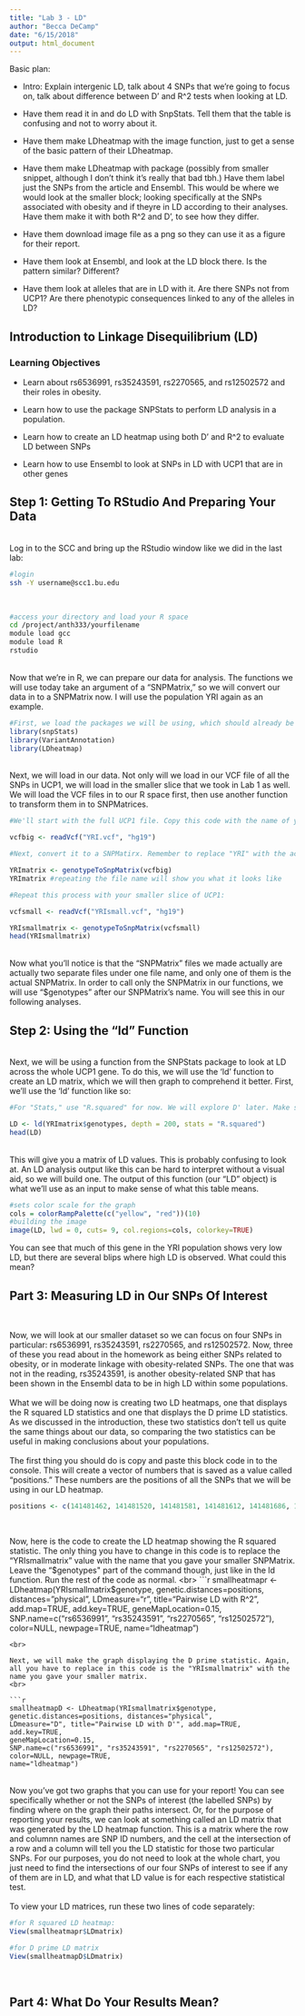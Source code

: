 ```yaml
---
title: "Lab 3 - LD"
author: "Becca DeCamp"
date: "6/15/2018"
output: html_document
---
```

Basic plan: 

- Intro: Explain intergenic LD, talk about 4 SNPs that we're going to focus on, talk about difference between D' and R^2 tests when looking at LD. 

- Have them read it in and do LD with SnpStats. Tell them that the table is confusing and not to worry about it. 

- Have them make LDheatmap with the image function, just to get a sense of the basic pattern of their LDheatmap. 

- Have them make LDheatmap with package (possibly from smaller snippet, although I don't think it's really that bad tbh.) Have them label just the SNPs from the article and Ensembl. This would be where we would look at the smaller block; looking specifically at the SNPs associated with obesity and if theyre in LD according to their analyses. Have them make it with both R^2 and D', to see how they differ. 

- Have them download image file as a png so they can use it as a figure for their report. 

- Have them look at Ensembl, and look at the LD block there. Is the pattern similar? Different? 

- Have them look at alleles that are in LD with it. Are there SNPs not from UCP1? Are there phenotypic consequences linked to any of the alleles in LD? 


## Introduction to Linkage Disequilibrium (LD)

### Learning Objectives

* Learn about rs6536991, rs35243591, rs2270565, and rs12502572 and their roles in obesity. 

* Learn how to use the package SNPStats to perform LD analysis in a population. 

* Learn how to create an LD heatmap using both D' and R^2 to evaluate LD between SNPs

* Learn how to use Ensembl to look at SNPs in LD with UCP1 that are in other genes

## Step 1: Getting To RStudio And Preparing Your Data
<br>
Log in to the SCC and bring up the RStudio window like we did in the last lab: 
<br>
```bash
#login
ssh -Y username@scc1.bu.edu
```
<br>
```bash
#access your directory and load your R space
cd /project/anth333/yourfilename
module load gcc
module load R
rstudio
```
<br>
Now that we're in R, we can prepare our data for analysis. The functions we will use today take an argument of a "SNPMatrix," so we will convert our data in to a SNPMatrix now. I will use the population YRI again as an example. 
<br>
```r
#First, we load the packages we will be using, which should already be installed in SCC:
library(snpStats)
library(VariantAnnotation)
library(LDheatmap)

```
<br>
Next, we will load in our data. Not only will we load in our VCF file of all the SNPs in UCP1, we will load in the smaller slice that we took in Lab 1 as well. We will load the VCF files in to our R space first, then use another function to transform them in to SNPMatrices. 
<br>
```r
#We'll start with the full UCP1 file. Copy this code with the name of your VCF file. The 'hg19' is telling the function to align our data with the hg19 genome that comes with the package VariantAnnotation:

vcfbig <- readVcf("YRI.vcf", "hg19")

#Next, convert it to a SNPMatirx. Remember to replace "YRI" with the acronym for your own population:

YRImatrix <- genotypeToSnpMatrix(vcfbig)
YRImatrix #repeating the file name will show you what it looks like

#Repeat this process with your smaller slice of UCP1: 

vcfsmall <- readVcf("YRIsmall.vcf", "hg19")

YRIsmallmatrix <- genotypeToSnpMatrix(vcfsmall)
head(YRIsmallmatrix)

```
<br>
Now what you'll notice is that the "SNPMatrix" files we made actually are actually two separate files under one file name, and only one of them is the actual SNPMatrix. In order to call only the SNPMatrix in our functions, we will use "$genotypes" after our SNPMatrix's name. You will see this in our following analyses. 
<br> 

## Step 2: Using the "ld" Function 
<br> 
Next, we will be using a function from the SNPStats package to look at LD across the whole UCP1 gene. To do this, we will use the 'ld' function to create an LD matrix, which we will then graph to comprehend it better. First, we'll use the 'ld' function like so: 
<br>
```r
#For "Stats," use "R.squared" for now. We will explore D' later. Make sure to substitute "YRImatrix" for what you called your larger SNPMatrix

LD <- ld(YRImatrix$genotypes, depth = 200, stats = "R.squared")
head(LD)
```
<br>
This will give you a matrix of LD values. This is probably confusing to look at. An LD analysis output like this can be hard to interpret without a visual aid, so we will build one. The output of this function (our "LD" object) is what we'll use as an input to make sense of what this table means. 

```r
#sets color scale for the graph
cols = colorRampPalette(c("yellow", "red"))(10)
#building the image 
image(LD, lwd = 0, cuts= 9, col.regions=cols, colorkey=TRUE)

```

You can see that much of this gene in the YRI population shows very low LD, but there are several blips where high LD is observed. What could this mean? 

## Part 3: Measuring LD in Our SNPs Of Interest
<br>

Now, we will look at our smaller dataset so we can focus on four SNPs in particular: rs6536991, rs35243591, rs2270565, and rs12502572. Now, three of these you read about in the homework as being either SNPs related to obesity, or in moderate linkage with obesity-related SNPs. The one that was not in the reading, rs35243591, is another obesity-related SNP that has been shown in the Ensembl data to be in high LD within some populations. 
<br>
<br>
What we will be doing now is creating two LD heatmaps, one that displays the R squared LD statistics and one that displays the D prime LD statistics. As we discussed in the introduction, these two statistics don't tell us quite the same things about our data, so comparing the two statistics can be useful in making conclusions about your populations. 
<br>
<br>
The first thing you should do is copy and paste this block code in to the console. This will create a vector of numbers that is saved as a value called "positions." These numbers are the positions of all the SNPs that we will be using in our LD heatmap. 
<br>
```r
positions <- c(141481462, 141481520, 141481581, 141481612, 141481686, 141481733, 141481761, 141481841, 141481902, 141481946, 141481962, 141482038, 141482137, 141482180, 141482216, 141482228, 141482306, 141482327, 141482336, 141482472, 141482484, 141482511, 141482527, 141482664, 141482681, 141482691, 141482768, 141482785, 141482846, 141482867, 141482879, 141482897, 141483020, 141483130, 141483271, 141483330, 141483338, 141483389, 141483471, 141483476, 141483481, 141483503, 141483539, 141483540, 141483551, 141483675, 141483685, 141483735, 141483781, 141483814, 141483893, 141483997, 141484041, 141484046, 141484075, 141484144, 141484182, 141484200, 141484292, 141484309, 141484351, 141484363, 141484369, 141484372, 141484416, 141484492, 141484533, 141484536, 141484540, 141484577, 141484632, 141484684, 141484734, 141484802, 141484876, 141484908, 141485004, 141485065, 141485088, 141485098, 141485134, 141485172, 141485177, 141485260)
```
<br>

Now, here is the code to create the LD heatmap showing the R squared statistic. The only thing you have to change in this code is to replace the "YRIsmallmatrix" value with the name that you gave your smaller SNPMatrix. Leave the "$genotypes" part of the command though, just like in the ld function. Run the rest of the code as normal. 
<br>
```r
smallheatmapr <- LDheatmap(YRIsmallmatrix$genotype, genetic.distances=positions, distances="physical",
LDmeasure="r", title="Pairwise LD with R^2", add.map=TRUE, add.key=TRUE,
geneMapLocation=0.15,
SNP.name=c("rs6536991", "rs35243591", "rs2270565", "rs12502572"), color=NULL, newpage=TRUE,
name="ldheatmap")

```
<br>

Next, we will make the graph displaying the D prime statistic. Again, all you have to replace in this code is the "YRIsmallmatrix" with the name you gave your smaller matrix. 
<br>

```r
smallheatmapD <- LDheatmap(YRIsmallmatrix$genotype, genetic.distances=positions, distances="physical",
LDmeasure="D", title="Pairwise LD with D'", add.map=TRUE, add.key=TRUE,
geneMapLocation=0.15,
SNP.name=c("rs6536991", "rs35243591", "rs2270565", "rs12502572"), color=NULL, newpage=TRUE,
name="ldheatmap")
```
<br> 
Now you've got two graphs that you can use for your report! You can see specifically whether or not the SNPs of interest (the labelled SNPs) by finding where on the graph their paths intersect. Or, for the purpose of reporting your results, we can look at something called an LD matrix that was generated by the LD heatmap function. This is a matrix where the row and columnn names are SNP ID numbers, and the cell at the intersection of a row and a column will tell you the LD statistic for those two particular SNPs. For our purposes, you do not need to look at the whole chart, you just need to find the intersections of our four SNPs of interest to see if any of them are in LD, and what that LD value is for each respective statistical test. 
<br>
<br>
To view your LD matrices, run these two lines of code separately: 
<br>

```r
#for R squared LD heatmap: 
View(smallheatmapr$LDmatrix)

#for D prime LD matrix
View(smallheatmapD$LDmatrix)

```
<br>

## Part 4: What Do Your Results Mean? 
